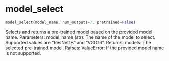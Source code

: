 # model_select { #onco_derm_ai.model_select }

```python
model_select(model_name, num_outputs=7, pretrained=False)
```

Selects and returns a pre-trained model based on the provided model name.
Parameters:
model_name (str): The name of the model to select. Supported values are "ResNet18" and "VGG16".
Returns:
models: The selected pre-trained model.
Raises:
ValueError: If the provided model name is not supported.